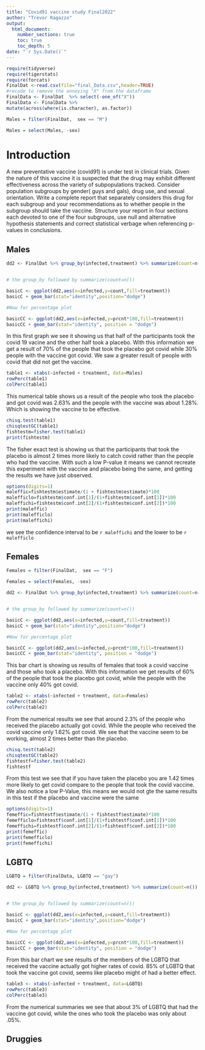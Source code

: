 ```yaml
---
title: "Covid91 vaccine study Final2022"
author: "Trevor Ragazzo"
output: 
  html_document:
    number_sections: true
    toc: true
    toc_depth: 5
date: "`r Sys.Date()`" 
---
```


```r
require(tidyverse)
require(tigerstats)
require(forcats)
FinalDat <-read.csv(file="final_Data.csv",header=TRUE)
#recode to remove the annoying "X" from the dataframe
FinalData <- FinalDat  %>% select(-one_of("X"))
FinalData <- FinalData %>%
mutate(across(where(is.character), as.factor))
```





```r
Males = filter(FinalDat,  sex == "M")
```

```r
Males = select(Males, -sex)
```



# Introduction

A new  preventative vaccine (covid91) is under test in clinical trials. Given the nature of this vaccine it is suspected that the drug may exhibit different effectiveness across the variety of subpopulations tracked. Consider population subgroups by gender( guys and gals), drug use, and sexual orientation. Write a complete report that separately considers this drug for each subgroup and your recommendations as to whether people in the subgroup should take the vaccine. Structure your report in four sections each devoted to one of the four subgroups, use null and alternative hypothesis statements and correct statistical verbage when referencing p-values in conclusions.

## Males

```r
dd2 <- FinalDat %>% group_by(infected,treatment) %>% summarize(count=n()) %>% mutate(prcnt=count/sum(count))


# the group_by followed by summarize(count=n())

basicC <- ggplot(dd2,aes(x=infected,y=count,fill=treatment))
basicC + geom_bar(stat="identity",position="dodge")

#Now for percentage plot

basicCC <- ggplot(dd2,aes(x=infected,y=prcnt*100,fill=treatment)) 
basicCC + geom_bar(stat="identity", position = "dodge")
```
  
 In this first graph we see it showing us that half of the participants took the covid 19 vacine and the other half took a placebo. With this information we get a result of 70% of the people that took the placebo got covid while 30% people with the vaccine got covid. We saw a greater result of people with covid that did not get the vaccine. 
  
  
```r
table1 <- xtabs(~infected + treatment, data=Males)
rowPerc(table1)
colPerc(table1)
```

This numerical table shows us a result of the people who took the placebo and got covid was 2.63% and the people with the vaccine was about 1.28%. Which is showing the vaccine to be effective. 


```r
chisq.test(table1)
chisqtestGC(table1)
fishtestm=fisher.test(table1)
print(fishtestm)
```

The fisher exact test is showing us that the participants that took the placebo is almost 2 times more likely to catch covid rather than the people who had the vaccine. With such a low P-value it means we cannot recreate this experiment with the vaccine and placebo being the same, and getting the results we have just observed. 



```r
options(digits=1)
maleffic=fishtestm$estimate/(1 + fishtestm$estimate)*100
malefficlo=fishtestm$conf.int[1]/(1+fishtestm$conf.int[1])*100
maleffichi=fishtestm$conf.int[2]/(1+fishtestm$conf.int[2])*100
print(maleffic)
print(malefficlo)
print(maleffichi)
```

we see the confidence interval to be `r maleffichi` and the lower to be `r malefficlo`



## Females


```r
Females = filter(FinalDat,  sex == "F")
```

```r
Females = select(Females, -sex)
```

```r
dd2 <- FinalDat %>% group_by(infected,treatment) %>% summarize(count=n()) %>% mutate(prcnt=count/sum(count))


# the group_by followed by summarize(count=n())

basicC <- ggplot(dd2,aes(x=infected,y=count,fill=treatment))
basicC + geom_bar(stat="identity",position="dodge")

#Now for percentage plot

basicCC <- ggplot(dd2,aes(x=infected,y=prcnt*100,fill=treatment)) 
basicCC + geom_bar(stat="identity", position = "dodge")
```

This bar chart is showing us results of females that took a covid vaccine and those who took a placebo. With this information we get results of 60% of the people that took the placebo got covid, while the people with the vaccine only 40% got covid. 

  

```r
table2 <- xtabs(~infected + treatment, data=Females)
rowPerc(table2)
colPerc(table2)
```

From the numerical results we see that around 2.3% of the people who received the placebo actually got covid. While the people who received the covid vaccine only 1.62% got covid. We see that the vaccine seem to be working, almost 2 times better than the placebo.


```r
chisq.test(table2)
chisqtestGC(table2)
fishtestf=fisher.test(table2)
fishtestf
```

From this test we see that if you have taken the placebo you are 1.42 times more likely to get covid compare to the people that took the covid vaccine. We also notice a low P-Value, this means we would not gte the same results in this test if the placebo and vaccine were the same


```r
options(digits=1)
femeffic=fishtestf$estimate/(1 + fishtestf$estimate)*100
femefficlo=fishtestf$conf.int[1]/(1+fishtestf$conf.int[1])*100
femeffichi=fishtestf$conf.int[2]/(1+fishtestf$conf.int[2])*100
print(femeffic)
print(femefficlo)
print(femeffichi)
```




## LGBTQ



```r
LGBTQ = filter(FinalData, LGBTQ == "gay")
```

```r
dd2 <- LGBTQ %>% group_by(infected,treatment) %>% summarize(count=n()) %>% mutate(prcnt=count/sum(count))


# the group_by followed by summarize(count=n())

basicC <- ggplot(dd2,aes(x=infected,y=count,fill=treatment))
basicC + geom_bar(stat="identity",position="dodge")

#Now for percentage plot

basicCC <- ggplot(dd2,aes(x=infected,y=prcnt*100,fill=treatment)) 
basicCC + geom_bar(stat="identity", position = "dodge")
```

From this bar chart we see results of the members of the LGBTQ that received the vaccine actually got higher rates of covid. 85% of LGBTQ that took the vaccine got covid, seems like placebo might of had a better effect. 

```r
table3 <- xtabs(~infected + treatment, data=LGBTQ)
rowPerc(table3)
colPerc(table3)
```

From the numerical summaries we see that about 3% of LGBTQ that had the vaccine got covid, while the ones who took the placebo was only about .05%. 


## Druggies


